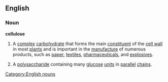 ==English==
===Noun===
{{wikipedia}}
'''cellulose'''
#A [[complex]] [[carbohydrate]] that forms the main [[constituent]] of the [[cell wall]] in most [[plant]]s and is important in the [[manufacture]] of numerous products, such as [[paper]], [[textiles]], [[pharmaceutical]]s, and [[explosive]]s.
#{{chemistry}} A [[polysaccharide]] containing many [[glucose]] [[unit]]s in [[parallel]] [[chain]]s.
[[Category:English nouns]]